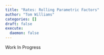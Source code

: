 ```yaml
---
title: "Rates: Rolling Parametric Factors"
author: "Tom Williams"
categories: []
draft: false
execute:
  daemon: false
---
```


Work In Progress